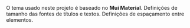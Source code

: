 
<Meta title="Design Tokens" />
 
<Title>Tema</Title>
<Subtitle>O tema usado neste projeto é baseado no <strong>Mui Material</strong>.</Subtitle>

<Title>Colors</Title>
<ColorPalette>
  <ColorItem
    title="palette.primary"
    subtitle="Primary"
    colors={{ 'palette.primary.main': palette['primary.main'], 'palette.primary.light': palette['primary.light'], 'palette.primary.dark': palette['primary.dark'] }}
  />
  <ColorItem
    title="palette.secondary"
    subtitle="Secondary"
    colors={{ 'palette.secondary.main': palette['secondary.main'], 'palette.secondary.light': palette['secondary.light'], 'palette.secondary.dark': palette['secondary.dark'] }}
  />
  <ColorItem
    title="palette.tertiary"
    subtitle="Tertiary"
    colors={{ 'palette.tertiary.main': palette['tertiary.main'], 'palette.tertiary.light': palette['tertiary.light'], 'palette.tertiary.dark': palette['tertiary.dark'] }}
  />
  <ColorItem
    title="palette.success"
    subtitle="Success"
    colors={{ 'palette.success.main': palette['success.main'], 'palette.success.light': palette['success.light'], 'palette.success.dark': palette['success.dark'] }}
  />
  <ColorItem
    title="palette.grey"
    subtitle="Grey"
    colors={{ 'palette.grey.50': palette['grey.50'], 'palette.grey.200': palette['grey.200'], 'palette.grey.400': palette['grey.400'], 'palette.grey.500': palette['grey.500'], 'palette.grey.700': palette['grey.700'], 'palette.grey.900': palette['grey.900'] }}
  />
  <ColorItem
    title="background.gradient"
    subtitle="Background"
    colors={{
      Gradient: 'linear-gradient(to right,'+ palette['primary.main'] +',white)',
    }}
  />
  <ColorItem
    title="background"
    subtitle="Background default"
    colors={{'palette.background': palette['background']}}
  />
</ColorPalette>

<Title>Text</Title>
<Subtitle>Definições de tamanho das fontes de títulos e textos.</Subtitle>
<ThemeStories.Texts />

<Title>Spacing</Title>
<Subtitle>Definições de espaçamento entre elementos.</Subtitle>
<ThemeStories.Spacing />
